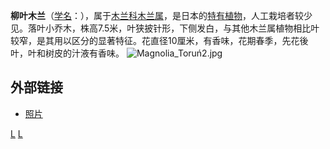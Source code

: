 {{Speciesbox 
| taxon = Magnolia salicifolia
| authority = [[Maxim.|Maxim.]]
| image = Magnolia Toruń.jpg
}}
'''柳叶木兰'''（[[学名|学名]]：''{{lang|la|Magnolia salicifolia}}''），属于[[木兰科|木兰科]][[木兰属|木兰属]]，是日本的[[特有种|特有植物]]，人工栽培者较少见。落叶小乔木，株高7.5米，叶狭披针形，下侧发白，与其他木兰属植物相比叶较窄，是其用以区分的显著特征。花直径10厘米，有香味，花期春季，先花後叶，叶和树皮的汁液有香味。
[[File:Magnolia_Toruń2.jpg|thumb]]
== 外部链接 ==
{{Commons category|Magnolia salicifolia}}
{{Wikispecies|Magnolia salicifolia}}
* {{en}}[https://web.archive.org/web/20051023160450/http://www.magnoliasociety.org/classification_matted_images/m_salicifolia.html 照片]
{{Taxonbar|from=Q546069}}

[[Category:木蘭屬|L]]
[[Category:日本植物|L]]


{{plant-stub}}